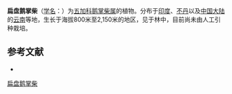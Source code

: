 {{Speciesbox
| name = 扁盘鹅掌柴
| status = 
| status_system = 
| image = 
| genus = Schefflera
| species = khasiana
| authority = (C. B. Clarke) Viguier
}}

'''扁盘鹅掌柴'''（[[学名|学名]]：{{lang|la|''Schefflera khasiana''}}）为[[五加科|五加科]][[鹅掌柴属|鹅掌柴属]]的植物。分布于[[印度|印度]]、[[不丹|不丹]]以及[[中国大陆|中国大陆]]的[[云南|云南]]等地，生长于海拔800米至2,150米的地区，见于林中，目前尚未由人工引种栽培。

== 参考文献 ==
<div class="references-small">
* {{cite web| url =http://www.bioinfo.cn/db05/KmzwSpecies.php?action=view&id=941| title =扁盘鹅掌柴| work =《中国高等植物数据库全库》| publisher =中国科学院微生物研究所| author =昆明植物研究所| accessdate =2009-02-21| deadurl =yes| archiveurl =https://web.archive.org/web/20160305061055/http://www.bioinfo.cn/db05/KmzwSpecies.php?action=view&id=941| archivedate =2016-03-05}}
</div>
{{Taxonbar|from=Q11075616}}

[[Category:鹅掌柴属|扁盘鹅掌柴]]


{{Apiales-stub}}